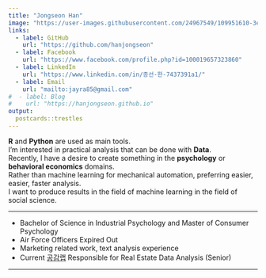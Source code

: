 ```yaml
---
title: "Jongseon Han"
image: "https://user-images.githubusercontent.com/24967549/109951610-3e724100-7d21-11eb-9152-11c2385d1cf7.jpeg"
links:
  - label: GitHub
    url: "https://github.com/hanjongseon"
  - label: Facebook
    url: "https://www.facebook.com/profile.php?id=100019657323860"
  - label: LinkedIn
    url: "https://www.linkedin.com/in/종선-한-7437391a1/"
  - label: Email
    url: "mailto:jayra85@gmail.com"
#  - label: Blog
#    url: "https://hanjongseon.github.io"
output:
  postcards::trestles
---
```

 

**R** and **Python** are used as main tools.<br/>
I'm interested in practical analysis that can be done with **Data**.<br/>
Recently, I have a desire to create something in the **psychology** or **behavioral economics** domains.<br/>
Rather than machine learning for mechanical automation, preferring easier, easier, faster analysis.<br/>
I want to produce results in the field of machine learning in the field of social science.

***

- Bachelor of Science in Industrial Psychology and Master of Consumer Psychology
- Air Force Officers Expired Out
- Marketing related work, text analysis experience
- Current [공감랩](https://howsmuch.com/www/service/landing.php) Responsible for Real Estate Data Analysis (Senior)

***
